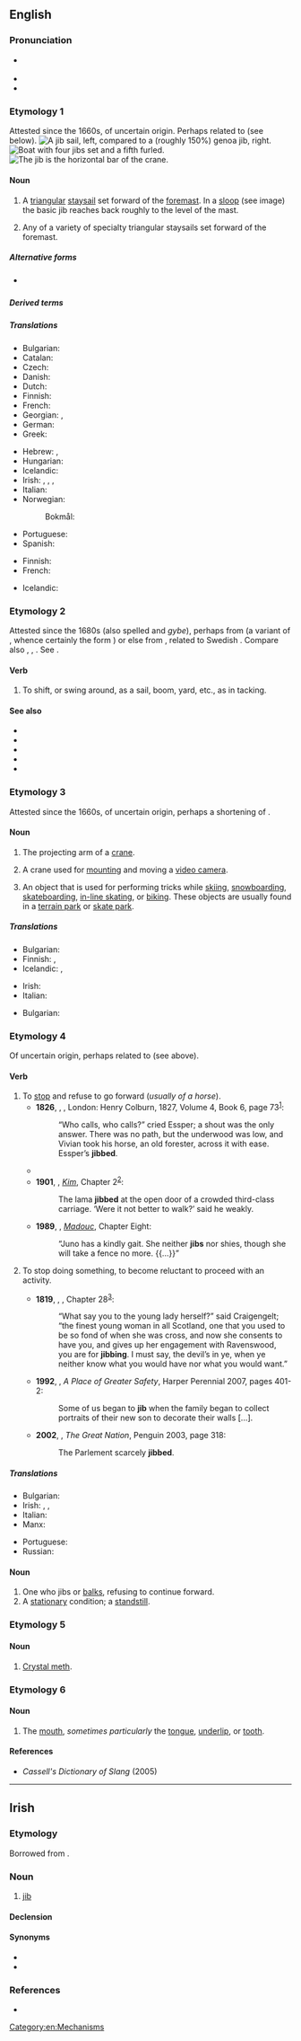 ==English==
{{wikipedia|dab=Jib (disambiguation)}}

===Pronunciation===
* {{a|UK|US}} {{IPA|/dʒɪb/|lang=en}}
* {{audio|En-au-jib.ogg|Audio (AU)|lang=en}}
* {{rhymes|ɪb|lang=en}}

===Etymology 1===
Attested since the 1660s, of uncertain origin. Perhaps related to {{m|en|jib||shift or swing around}} (see below).
[[Image:Jib vs genoa.svg|thumb|A '''jib''' sail, left, compared to a (roughly 150%) genoa jib, right.]]
[[File:Alexander von Humboldt 1 bearbeitet.JPG|thumb|Boat with four '''jibs''' set and a fifth furled.]]
[[File:Jib crane.jpg|thumb|The '''jib''' is the horizontal bar of the crane.]]
{{wikipedia}}

====Noun====
{{en-noun}}

# {{lb|en|nautical}} A [[triangular]] [[staysail]] set forward of the [[foremast]]. In a [[sloop]] (see image) the basic jib reaches back roughly to the level of the mast.
# {{lb|en|nautical|usually with a modifier}} Any of a variety of specialty triangular staysails set forward of the foremast.

=====Alternative forms=====
* {{l|en|jibe}} {{qualifier|archaic}}

=====Derived terms=====
{{der3|en|[[cut of one's jib|cut of one’s jib]]
|flying jib
|genoa jib
|inner jib
|jib header
|jib headed
|jib topsail
|outer jib
|storm jib
}}

=====Translations=====
{{trans-top|triangular staysail}}
* Bulgarian: {{t|bg|кливер|m}}
* Catalan: {{t+|ca|floc|m}}
* Czech: {{t+|cs|kosatka|f}}
* Danish: {{t+|da|fok|c}}
* Dutch: {{t+|nl|fok}}
* Finnish: {{t+|fi|fokka}}
* French: {{t+|fr|foc|m}}
* Georgian: {{t|ka|განივა}}, {{t|ka|კლივერი}}
* German: {{t+|de|Fock|f}}
* Greek: {{t+|el|φλόκος|m}}
{{trans-mid}}
* Hebrew: {{t+|he|חָלוּץ|m|tr=khaluts}}, {{t+|he|מִפְרָשׂ חָלוּץ|m|tr=mifras khaluts}}
* Hungarian: {{t|hu|orrvitorla}}
* Icelandic: {{t|is|fokka|f}}
* Irish: {{t|ga|jib|f}}, {{t|ga|éadach cinn|m}}, {{t|ga|seol cinn|m}}, {{t|ga|seol jibe|m}}
* Italian: {{t+|it|fiocco|m}}
* Norwegian:
*: Bokmål: {{t|nb|fokk|m}}
* Portuguese: {{t|pt|bujarrona|f}}
* Spanish: {{t+|es|foque|m}}
{{trans-bottom}}

{{trans-top|any of a variety of triangular sails}}
* Finnish: {{t|fi|keulapurje}}
* French: {{t+|fr|foc|m}}
{{trans-mid}}
* Icelandic: {{t|is|framsegl|n}}
{{trans-bottom}}

===Etymology 2===
Attested since the 1680s (also spelled {{m|en|jibe}} and ''gybe''), perhaps from {{der|en|nl|gijben}} (a variant of {{m|nl|gijpen||to turn sails suddenly}}, whence certainly the form {{m|en|jibe}}) or else from {{der|en|da|gibbe||jib, jibe}}, related to Swedish {{m|sv|gippa||jib, jibe, jerk, make jump}}. Compare also {{cog|gmh|gempeln||to spring}}, {{cog|sv|guppa||to move up and down}}, {{cog|sv|gumpa||to jump, spring}}. See {{l|en|jump}}.

====Verb====
{{en-verb|jibb}}

# {{lb|en|mostly|nautical}} To shift, or swing around, as a sail, boom, yard, etc., as in tacking.

====See also====
* {{l|en|asymmetrical spinnaker}}
* {{l|en|blooper}}
* {{l|en|deck sweeper}}
* {{l|en|drifter}}
* {{l|en|genoa}}

===Etymology 3===
Attested since the 1660s, of uncertain origin, perhaps a shortening of {{m|en|gibbet}}.

====Noun====
{{en-noun}}

# The projecting arm of a [[crane]].
# {{lb|en|metonymy}} A crane used for [[mount]]ing and moving a [[video camera]].
# An object that is used for performing tricks while [[skiing]], [[snowboarding]], [[skateboarding]], [[in-line skating]], or [[biking]]. These objects are usually found in a [[terrain park]] or [[skate park]].

=====Translations=====
{{trans-top|projecting arm of a crane}}
* Bulgarian: {{t+|bg|стрела|f}}
* Finnish: {{t+|fi|puomi}}, {{t+|fi|jigi}}
* Icelandic: {{t|is|lyftiarmur|m}}, {{t|is|bóma|f}}
{{trans-mid}}
* Irish: {{t|ga|géag|f}}
* Italian: {{t|it|braccio mobile}}
{{trans-bottom}}

{{trans-top|crane for mounting, moving a video camera}}
{{trans-mid}}
* Bulgarian: {{t+|bg|кран|m}}
{{trans-bottom}}

{{trans-top|object for performing tricks}}
{{trans-mid}}
{{trans-bottom}}

===Etymology 4===
Of uncertain origin, perhaps related to {{m|en|jib||shift or swing around}} (see above).

====Verb====
{{en-verb|jibb}}

# To [[stop]] and refuse to go forward (''usually of a horse'').
#* '''1826''', {{w|Benjamin Disraeli}}, ''{{w|Vivian Grey}}'', London: Henry Colburn, 1827, Volume 4, Book 6, page 73<sup>[http://catalog.hathitrust.org/Record/008724126]</sup>:
#*: “Who calls, who calls?” cried Essper; a shout was the only answer. There was no path, but the underwood was low, and Vivian took his horse, an old forester, across it with ease. Essper’s '''jibbed'''.
#* {{RQ:Conrad Heart of Darkness|I|Then he got fever, and had to be carried in a hammock slung under a pole. As he weighed sixteen stone I had no end of rows with the carriers. They '''jibbed''', ran away, sneaked off with their loads in the night—quite a mutiny.}}
#* '''1901''', {{w|Rudyard Kipling}}, ''[[w:Kim (novel)|Kim]]'', Chapter 2<sup>[http://www.gutenberg.org/files/2226/2226.txt]</sup>:
#*: The lama '''jibbed''' at the open door of a crowded third-class carriage. ‘Were it not better to walk?’ said he weakly.
#* '''1989''', {{w|Jack Vance}}, ''[[w:Lyonesse Trilogy|Madouc]]'', Chapter Eight:
#*: “Juno has a kindly gait. She neither '''jibs''' nor shies, though she will take a fence no more. {{...}}”
# {{lb|en|figuratively}} To stop doing something, to become reluctant to proceed with an activity.
#* '''1819''', {{w|Walter Scott}}, ''{{w|The Bride of Lammermoor}}'', Chapter 28<sup>[http://www.gutenberg.org/files/471/471-h/471-h.htm]</sup>:
#*: “What say you to the young lady herself?” said Craigengelt; “the finest young woman in all Scotland, one that you used to be so fond of when she was cross, and now she consents to have you, and gives up her engagement with Ravenswood, you are for '''jibbing'''. I must say, the devil’s in ye, when ye neither know what you would have nor what you would want.”
#* '''1992''', {{w|Hilary Mantel}}, ''A Place of Greater Safety'', Harper Perennial 2007, pages 401-2:
#*: Some of us began to '''jib''' when the family began to collect portraits of their new son to decorate their walls [...].
#* '''2002''', {{w|Colin Jones (historian)|Colin Jones}}, ''The Great Nation'', Penguin 2003, page 318:
#*: The Parlement scarcely '''jibbed'''.

=====Translations=====
{{trans-top|(horse) to stop, refuse to proceed}}
* Bulgarian: {{t|bg|дърпам се}}
* Irish: {{t|ga|[[éirigh]] [[stalcánta]]}}, {{t|ga|[[stailc]] a [[cur|chur]] [[suas]]}}, {{t|ga|[[cos]] a [[cur|chur]] [[i]] d[[taca]]}}
* Italian: {{t+|it|impuntarsi}}
* Manx: {{t|gv|obb}}
{{trans-mid}}
* Portuguese: {{t+|pt|empacar}}
* Russian: {{t+|ru|арта́читься|n|impf}}
{{trans-bottom}}

====Noun====
{{en-noun}}

# One who jibs or [[balk]]s, refusing to continue forward.
# A [[stationary]] condition; a [[standstill]].

===Etymology 5===

====Noun====
{{en-noun|?}}

# {{lb|en|slang}} [[crystal meth|Crystal meth]].

===Etymology 6===

====Noun====
{{en-noun}}

# {{lb|en|slang|especially|AAVE}} The [[mouth]], ''sometimes particularly'' the [[tongue]], [[underlip]], or [[tooth]].
#: {{rfex|en}}

====References====
* ''Cassell's Dictionary of Slang'' (2005)<!--has these all as separate senses-->

[[Category:en:Mechanisms]]

----

==Irish==

===Etymology===
Borrowed from {{bor|ga|en|jib}}.

===Noun===
{{ga-noun|f|jibe|jibeanna}}

# {{lb|ga|nautical}} [[#English|jib]]

====Declension====
{{ga-decl-f2|j|ib|ibe|pl=ibeanna}}

====Synonyms====
* {{l|ga|éadach cinn|g=m}}
* {{l|ga|seol cinn|g=m}}

===References===
* {{R:ga:Ó Dónaill}}